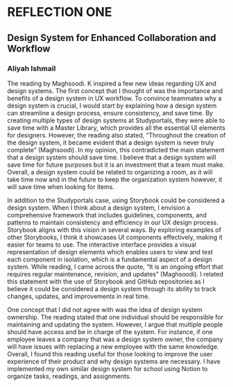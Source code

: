 
<Meta title="Reflections/Reflection One" />

# REFLECTION ONE 
## Design System for Enhanced Collaboration and Workflow 

### Aliyah Ishmail 

The reading by Maghsoodi. K inspired a few new ideas regarding UX and design systems. The first concept that I thought of was the importance and benefits of a design system in UX workflow. To convince teammates why a design system is crucial, I would start by explaining how a design system can streamline a design process, ensure consistency, and save time. By creating multiple types of design systems at Studyportals, they were able to save time with a Master Library, which provides all the essential UI elements for designers. However, the reading also stated, “Throughout the creation of the design system, it became evident that a design system is never truly complete” (Maghsoodi). In my opinion, this contradicted the main statement that a design system should save time. I believe that a design system will save time for future purposes but it is an investment that a team must make. Overall, a design system could be related to organizing a room, as it will take time now and in the future to keep the organization system however, it will save time when looking for items.

In addition to the Studyportals case, using Storybook could be considered a design system. When I think about a design system, I envision a comprehensive framework that includes guidelines, components, and patterns to maintain consistency and efficiency in our UX design process. Storybook aligns with this vision in several ways. By exploring examples of other Storybooks, I think it showcases UI components effectively, making it easier for teams to use. The interactive interface provides a visual representation of design elements which enables users to view and test each component in isolation, which is a fundamental aspect of a design system. While reading, I came across the quote, “It is an ongoing effort that requires regular maintenance, revision, and updates” (Maghsoodi). I related this statement with the use of Storybook and GitHub repositories as I believe it could be considered a design system through its ability to track changes, updates, and improvements in real time. 

One concept that I did not agree with was the idea of design system ownership. The reading stated that one individual should be responsible for maintaining and updating the system. However, I argue that multiple people should have access and be in charge of the system. For instance, if one employee leaves a company that was a design system owner, the company will have issues with replacing a new employee with the same knowledge. Overall, I found this reading useful for those looking to improve the user experience of their product and why design systems are necessary. I have implemented my own similar design system for school using Notion to organize tasks, readings, and assignments. 



